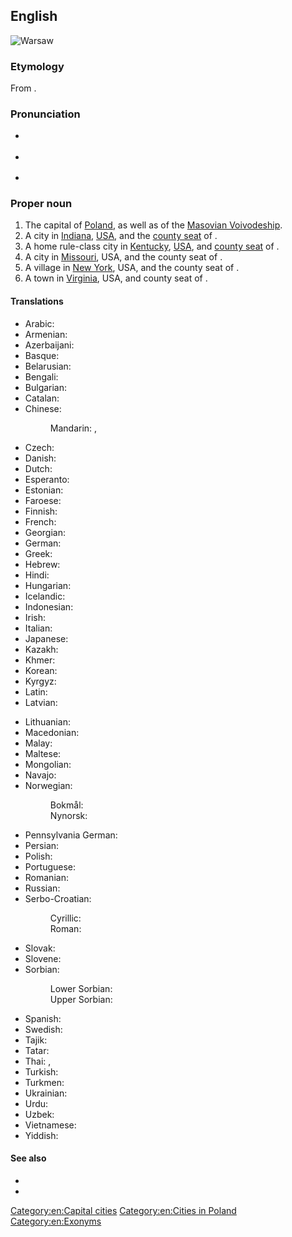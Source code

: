 {{also|warsaw}}
==English==
[[Image:Warszawa srodmiescie poludniowe.jpg|thumb|right|Warsaw]]
{{wikipedia}}
{{slim-wikipedia|Warsaw (disambiguation)#Places|Warsaw (other places)}}

===Etymology===
From {{der|en|pl|Warszawa}}.

===Pronunciation===
* {{a|UK}} {{IPA|/ˈwɔːsɔː/|lang=en}}
* {{a|US}} {{IPA|/ˈwɔɹsɔ/|/ˈwɔɹsɑ/|lang=en}}
* {{audio|en-uk-Warsaw.ogg|Audio (UK)|lang=en}}
{{rfap|lang=en}}

===Proper noun===
{{en-proper noun}}

# The capital of [[Poland]], as well as of the [[Masovian Voivodeship]].
# A city in [[Indiana]], [[USA]], and the [[county seat]] of {{l|en|Kosciusko County}}.
# A home rule-class city in [[Kentucky]], [[USA]], and [[county seat]] of {{l|en|Gallatin County}}.
# A city in [[Missouri]], USA, and the county seat of {{l|en|Benton County}}.
# A village in [[New York]], USA, and the county seat of {{l|en|Wyoming County}}.
# A town in [[Virginia]], USA, and county seat of {{l|en|Richmond County}}.

====Translations====
{{trans-top|capital city of Poland}}
* Arabic: {{t|ar|وَارْسُو|m}}
* Armenian: {{t|hy|Վարշավա}}
* Azerbaijani: {{t+|az|Varşava}}
* Basque: {{t+|eu|Varsovia}}
* Belarusian: {{t|be|Варша́ва|f}}
* Bengali: {{t|bn|ওয়ার্সা|tr=oyarsa|sc=Beng}}
* Bulgarian: {{t|bg|Варшава|f}}
* Catalan: {{t|ca|Varsòvia|f}}
* Chinese:
*: Mandarin: {{t+|cmn|華沙|sc=Hani}}, {{t+|cmn|华沙|tr=Huáshā|sc=Hani}}
* Czech: {{t+|cs|Varšava|f}}
* Danish: {{t+|da|Warszawa}}
* Dutch: {{t+|nl|Warschau}}
* Esperanto: {{t|eo|Varsovio}}
* Estonian: {{t|et|Varssavi}}
* Faroese: {{t|fo|Varsjava|f}}
* Finnish: {{t+|fi|Varsova}}
* French: {{t+|fr|Varsovie|f}}
* Georgian: {{t|ka|ვარშავა}}
* German: {{t+|de|Warschau|n}}
* Greek: {{t+|el|Βαρσοβία|f}}
* Hebrew: {{t|he|וורשה|tr=Varsha}}
* Hindi: {{t|hi|वारसॉ||tr=vārso}}
* Hungarian: {{t+|hu|Varsó}}
* Icelandic: {{t|is|Varsjá|f}}
* Indonesian: {{t|id|Warsawa}}
* Irish: {{t|ga|Vársá}}
* Italian: {{t+|it|Varsavia|f}}
* Japanese: {{t+|ja|ワルシャワ|tr=Warushawa}}
* Kazakh: {{t|kk|Варшава|sc=Cyrl}}
* Khmer: {{t|km|វ៉ារ​សហ្វ|tr=vaasaf|sc=Khmr}}
* Korean: {{t+|ko|바르샤바|tr=Bareusyaba}}
* Kyrgyz: {{t+|ky|Варшава|sc=Cyrl}}
* Latin: {{t+|la|Varsovia|f}}
* Latvian: {{t|lv|Varšava}}
{{trans-mid}}
* Lithuanian: {{t+|lt|Varšuva}}
* Macedonian: {{t+|mk|Варшава|f}}
* Malay: {{t|ms|Warsaw}}
* Maltese: {{t|mt|Varsavja|f}}
* Mongolian: {{t|mn|Варшав|sc=Cyrl}}
* Navajo: {{t|nv|Wóosoo}}
* Norwegian: 
*: Bokmål: {{t+|nb|Warszawa}}
*: Nynorsk: {{t|nn|Warszawa}}
* Pennsylvania German: {{t|pdc|Woarschau}}
* Persian: {{t+|fa|ورشو|tr=Varšou|sc=fa-Arab}}
* Polish: {{t+|pl|Warszawa|f}}
* Portuguese: {{t+|pt|Varsóvia|f}}
* Romanian: {{t+|ro|Varșovia}}
* Russian: {{t+|ru|Варша́ва|f}}
* Serbo-Croatian:
*: Cyrillic: {{t|sh|Варшава|f|sc=Cyrl}}
*: Roman: {{t+|sh|Varšava|f}}
* Slovak: {{t|sk|Varšava|f}}
* Slovene: {{t+|sl|Varšáva|f}}
* Sorbian:
*: Lower Sorbian: {{t|dsb|Waršawa|f}}
*: Upper Sorbian: {{t|hsb|Waršawa|f}}
* Spanish: {{t+|es|Varsovia|f}}
* Swedish: {{t+|sv|Warszawa}}
* Tajik: {{t|tg|Варшава|sc=Cyrl}}
* Tatar: {{t|tt|Варшава|sc=Cyrl}}
* Thai: {{t|th|วอร์ซอ|tr=wor-sor}}, {{t|th|วอร์ซอว์|tr=wor-sor}}
* Turkish: {{t+|tr|Varşova}}
* Turkmen: {{t|tk|Warşawa}}
* Ukrainian: {{t|uk|Варша́ва|f}}
* Urdu: {{t|ur|وارسا|tr=vārsā|sc=ur-Arab}}
* Uzbek: {{t|uz|Varshava}}
* Vietnamese: {{t|vi|Warszawa}}
* Yiddish: {{t|yi|וואַרשע|f}}
{{trans-bottom}}

====See also====
* {{l|en|Varsovian}}
* {{l|en|Warszawa}}

{{C|en|Indiana, USA|Kentucky, USA|Missouri, USA|New York, USA|Virginia, USA}}
[[Category:en:Capital cities]]
[[Category:en:Cities in Poland]]
[[Category:en:Exonyms]]